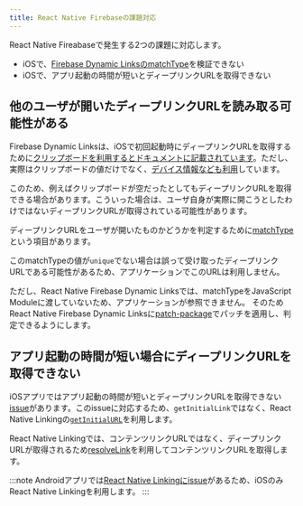 ```yaml
---
title: React Native Firebaseの課題対応
---
```


React Native Fireabaseで発生する2つの課題に対応します。

 - iOSで、[Firebase Dynamic LinksのmatchType](https://firebase.google.com/docs/reference/swift/firebasedynamiclinks/api/reference/Enums/DLMatchType.html)を検証できない
 - iOSで、アプリ起動の時間が短いとディープリンクURLを取得できない

## 他のユーザが開いたディープリンクURLを読み取る可能性がある

Firebase Dynamic Linksは、iOSで初回起動時にディープリンクURLを取得するために[クリップボードを利用するとドキュメントに記載されています](https://firebase.google.com/docs/dynamic-links/operating-system-integrations)。ただし、実際はクリップボードの値だけでなく、[デバイス情報なども利用](../../decisions/adr-004-deep-link.mdx#iosでの意図しない共有)しています。

このため、例えばクリップボードが空だったとしてもディープリンクURLを取得できる場合があります。こういった場合は、ユーザ自身が実際に開こうとしたわけではないディープリンクURLが取得されている可能性があります。

ディープリンクURLをユーザが開いたものかどうかを判定するために[matchType](https://firebase.google.com/docs/reference/swift/firebasedynamiclinks/api/reference/Enums/DLMatchType.html)という項目があります。

このmatchTypeの値が`unique`でない場合は誤って受け取ったディープリンクURLである可能性があるため、アプリケーションでこのURLは利用しません。

ただし、React Native Firebase Dynamic Linksでは、matchTypeをJavaScript Moduleに渡していないため、アプリケーションが参照できません。
そのためReact Native Firebase Dynamic Linksに[patch-package](https://www.npmjs.com/package/patch-package)でパッチを適用し、判定できるようにします。

## アプリ起動の時間が短い場合にディープリンクURLを取得できない

iOSアプリではアプリ起動の時間が短いとディープリンクURLを取得できない[issue](https://github.com/invertase/react-native-firebase/issues/2660)があります。このissueに対応するため、`getInitialLink`ではなく、React Native Linkingの[`getInitialURL`](https://reactnative.dev/docs/linking#getinitialurl)を利用します。

React Native Linkingでは、コンテンツリンクURLではなく、ディープリンクURLが取得されるため[resolveLink](https://rnfirebase.io/reference/dynamic-links#resolveLink)を利用してコンテンツリンクURLを取得します。

:::note
Androidアプリでは[React Native Linkingにissue](https://github.com/facebook/react-native/issues/25675)があるため、iOSのみReact Native Linkingを利用します。
:::
